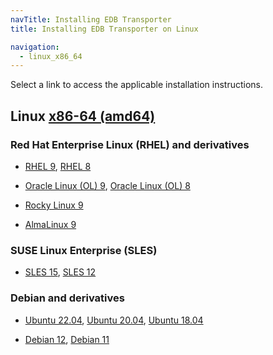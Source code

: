 ```yaml
---
navTitle: Installing EDB Transporter
title: Installing EDB Transporter on Linux

navigation:
  - linux_x86_64
---
```


Select a link to access the applicable installation instructions.

## Linux [x86-64 (amd64)](linux_x86_64)

### Red Hat Enterprise Linux (RHEL) and derivatives

- [RHEL 9](linux_x86_64/transporter_rhel_9), [RHEL 8](linux_x86_64/transporter_rhel_8)

- [Oracle Linux (OL) 9](linux_x86_64/transporter_rhel_9), [Oracle Linux (OL) 8](linux_x86_64/transporter_rhel_8)

- [Rocky Linux 9](linux_x86_64/transporter_other_linux_9)

- [AlmaLinux 9](linux_x86_64/transporter_other_linux_9)

### SUSE Linux Enterprise (SLES)

- [SLES 15](linux_x86_64/transporter_sles_15), [SLES 12](linux_x86_64/transporter_sles_12)

### Debian and derivatives

- [Ubuntu 22.04](linux_x86_64/transporter_ubuntu_22), [Ubuntu 20.04](linux_x86_64/transporter_ubuntu_20), [Ubuntu 18.04](linux_x86_64/transporter_ubuntu_18)

-  [Debian 12](linux_x86_64/transporter_debian_12), [Debian 11](linux_x86_64/transporter_debian_11)
